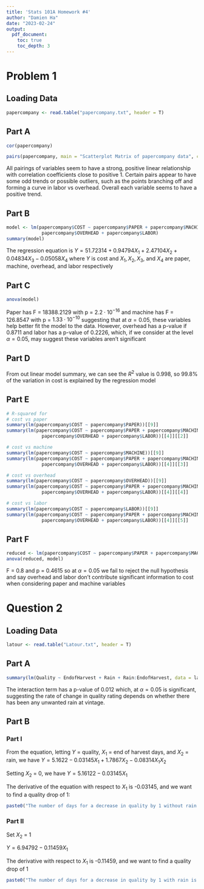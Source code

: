 ```yaml
---
title: 'Stats 101A Homework #4'
author: "Damien Ha"
date: "2023-02-24"
output: 
  pdf_document:
    toc: true
    toc_depth: 3
---
```



# Problem 1
## Loading Data

```r
papercompany <- read.table("papercompany.txt", header = T)
```


## Part A
```r
cor(papercompany)
```
\pagebreak
```r
pairs(papercompany, main = "Scatterplot Matrix of papercompany data", col = "turquoise", pch = 20)
```

All pairings of variables seem to have a strong, positive linear relationship with correlation coefficients close to positive 1. Certain pairs appear to have some odd trends or possible outliers, such as the points branching off and forming a curve in labor vs overhead. Overall each variable seems to have a positive trend.

## Part B
```r
model <- lm(papercompany$COST ~ papercompany$PAPER + papercompany$MACHINE +  
             papercompany$OVERHEAD + papercompany$LABOR)
summary(model)
```

The regression equation is $Y = 51.72314 + 0.94794X_1 + 2.47104X_2 + 0.04834X_3 - 0.05058X_4$ where $Y$ is cost and $X_1, X_2, X_3,$ and $X_4$ are paper, machine, overhead, and labor respectively

## Part C
```r
anova(model)
```

Paper has F = 18388.2129 with p = $2.2 \cdot 10^{-16}$ and machine has F = 126.8547 with p = $1.33 \cdot 10^{-10}$ suggesting that at $\alpha = 0.05$, these variables help better fit the model to the data. However, overhead has a p-value if 0.8711 and labor has a p-value of 0.2226, which, if we consider at the level $\alpha = 0.05$, may suggest these variables aren't significant

## Part D
From out linear model summary, we can see the $R^2$ value is 0.998, so 99.8% of the variation in cost is explained by the regression model  

## Part E
```r
# R-squared for
# cost vs paper
summary(lm(papercompany$COST ~ papercompany$PAPER))[[9]]
summary(lm(papercompany$COST ~ papercompany$PAPER + papercompany$MACHINE +   
             papercompany$OVERHEAD + papercompany$LABOR))[[4]][[2]]

# cost vs machine
summary(lm(papercompany$COST ~ papercompany$MACHINE))[[9]]
summary(lm(papercompany$COST ~ papercompany$PAPER + papercompany$MACHINE +   
             papercompany$OVERHEAD + papercompany$LABOR))[[4]][[3]]

# cost vs overhead
summary(lm(papercompany$COST ~ papercompany$OVERHEAD))[[9]]
summary(lm(papercompany$COST ~ papercompany$PAPER + papercompany$MACHINE +   
             papercompany$OVERHEAD + papercompany$LABOR))[[4]][[4]]

# cost vs labor
summary(lm(papercompany$COST ~ papercompany$LABOR))[[9]]
summary(lm(papercompany$COST ~ papercompany$PAPER + papercompany$MACHINE +   
             papercompany$OVERHEAD + papercompany$LABOR))[[4]][[5]]
```


## Part F
```r
reduced <- lm(papercompany$COST ~ papercompany$PAPER + papercompany$MACHINE)
anova(reduced, model)
```
F = 0.8 and p = 0.4615 so at $\alpha = 0.05$ we fail to reject the null hypothesis and say overhead and labor don't contribute significant information to cost when considering paper and machine variables

# Question 2
## Loading Data
```r
latour <- read.table("Latour.txt", header = T)
```


## Part A
```r
summary(lm(Quality ~ EndofHarvest + Rain + Rain:EndofHarvest, data = latour))
```
The interaction term has a p-value of 0.012 which, at $\alpha = 0.05$ is significant, suggesting the rate of change in quality rating depends on whether there has been any unwanted rain at vintage.

## Part B

### Part I

From the equation, letting $Y$ = quality, $X_1$ =  end of harvest days, and $X_2$ = rain, we have $Y = 5.1622 - 0.03145 X_1 + 1.7867 X_2 - 0.08314 X_1 X_2$ 

Setting $X_2$ = 0, we have $Y = 5.16122 - 0.03145 X_1$ 

The derivative of the equation with respect to $X_1$ is -0.03145, and we want to find a quality drop of 1:
```r
paste0("The number of days for a decrease in quality by 1 without rain is ", -1/-0.03145)
```

### Part II

Set $X_2$ = 1

$Y = 6.94792 - 0.11459 X_1$

The derivative with respect to $X_1$ is -0.11459, and we want to find a quality drop of 1
```r
paste0("The number of days for a decrease in quality by 1 with rain is ", -1/-0.11459)
```



